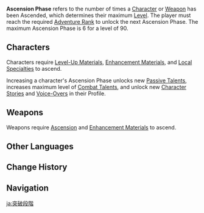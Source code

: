 {{Terminology Infobox
|image = 
|type  = Game Systems
}}
'''Ascension Phase''' refers to the number of times a [[Character]] or [[Weapon]] has been Ascended, which determines their maximum [[Level]]. The player must reach the required [[Adventure Rank]] to unlock the next Ascension Phase. The maximum Ascension Phase is 6 for a level of 90.

==Characters==
{{Main|Character}}
Characters require [[Character Level-Up Material|Level-Up Materials]], [[Character and Weapon Enhancement Material|Enhancement Materials]], and [[Local Specialties]] to ascend.

Increasing a character's Ascension Phase unlocks new [[Passive Talent]]s, increases maximum level of [[Combat Talent]]s, and unlock new [[Character Stories]] and [[Voice-Over]]s in their Profile.

==Weapons==
{{Main|Weapon}}
Weapons require [[Weapon Ascension Material|Ascension]] and [[Character and Weapon Enhancement Material|Enhancement Materials]] to ascend.

==Other Languages==
{{Other Languages
|en      = Ascension Phase 
|zhs     = 突破等级
|zhs_rm  = Túpò Děngjí
|zht     = 突破等級
|zht_rm  = Túpò Děngjí
|zh_tl   = 
|ja      = 突破段階
|ja_rm   = Toppa Dankai
|ja_tl   = 
|ko      = 돌파 Lv.
|ko_rm   = Dolpa Rebel
|ko_tl   = Ascension Level
|es      = {{tt|Niv.|Nivel}} de Ascensión
|es_tl   = {{tt|Lv.|Level}} of Ascension
|fr      = Phase d'élévation
|fr_tl   = Elevation Phase
|ru      = Фаза возвышения
|ru_tl   = Ascension Phase
|th      = ระดับการเลื่อนขั้น
|th_rm   = 
|th_tl   = 
|vi      = Đột Phá Cấp
|vi_tl   = 
|de      = Aufstiegsstufe
|de_tl   = Ascension Level
|id      = Ascension tahap
|id_tl   = Ascension Phase
|pt      = Nível de Ascensão
|pt_tl   = 
|tr      = Yükseltme Aşaması
|tr_tl   = 
|it      = Fase d'ascensione
|it_tl   = Ascension Phase
}}

==Change History==
{{Change History|1.0}}

==Navigation==
{{Game Systems Navbox}}

[[ja:突破段階]]